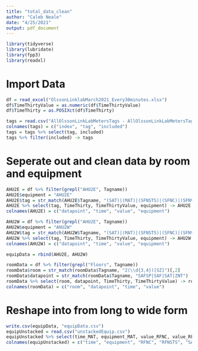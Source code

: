 ```yaml
---
title: "total_data_clean"
author: "Caleb Neale"
date: "4/25/2021"
output: pdf_document
---
```


```r
library(tidyverse)
library(lubridate)
library(fpp3)
library(readxl)
```

# Import Data
```r
df = read_excel("OlssonLinklabMarch2021_Every30minutes.xlsx")
df$TimeThirtyValue = as.numeric(df$TimeThirtyValue)
df$TimeThirty = as.POSIXct(df$TimeThirty)

tags = read.csv("AllOlssonLinkLabMetersTags - AllOlssonLinkLabMetersTags.csv")
colnames(tags) = c("index", "tag", "included")
tags = tags %>% select(tag, included)
tags %>% filter(included) -> tags
```

# Seperate out and clean data by room and equipment
```r
AHU2E = df %>% filter(grepl("AHU2E", Tagname))
AHU2E$equipment = "AHU2E"
AHU2E$tag = str_match(AHU2E$Tagname, "(SAT)|(MAT)|(SFNSTS)|(SFNC)|(SFNVFD)|(RFNVFD)|(RFNSTS)|(RFNC)|(SAF)|(SAFS)|(ZNT)")
AHU2E %>% select(tag, TimeThirty, TimeThirtyValue, equipment) -> AHU2E
colnames(AHU2E) = c("datapoint", "time", "value", "equipment")

AHU2W = df %>% filter(grepl("AHU2E", Tagname))
AHU2W$equipment = "AHU2W"
AHU2W$tag = str_match(AHU2W$Tagname, "(SAT)|(MAT)|(SFNSTS)|(SFNC)|(SFNVFD)|(RFNVFD)|(RFNSTS)|(RFNC)|(SAF)|(SAFS)|(ZNT)")
AHU2W %>% select(tag, TimeThirty, TimeThirtyValue, equipment) -> AHU2W
colnames(AHU2W) = c("datapoint", "time", "value", "equipment")

equipData = rbind(AHU2E, AHU2W)

roomData = df %>% filter(grepl("Floors", Tagname))
roomData$room = str_match(roomData$Tagname, "2(\\d{3,4})[SZ]")[,2]
roomData$datapoint = str_match(roomData$Tagname, "SAFSP|SAF|SAT|ZNT")
roomData %>% select(room, datapoint, TimeThirty, TimeThirtyValue) -> roomData
colnames(roomData) = c("room", "datapoint", "time", "value")


```

# Reshape into from long to wide form
```r
write.csv(equipData, "equipData.csv")
equipUnstacked = read.csv("unstackedEquip.csv")
equipUnstacked %>% select(time_MAT, equipment_MAT, value_RFNC, value_RFNSTS, value_SAF, value_SAT, value_SFNC, value_SFNSTS, value_SFNVFD, value_RFNVFD, ï..value_MAT) -> equipUnstacked
colnames(equipUnstacked) = c("time", "equipment", "RFNC", "RFNSTS", "SAF", "SAT", "SFNC", "SFNSTS", "SFNVFD", "RFNVFD", "MAT")
```


